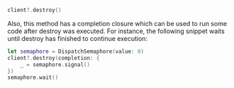 ```swift title="Swift"
client?.destroy()
```
Also, this method has a completion closure which can be used to run some code after destroy was executed. For instance, the following snippet waits until destroy has finished to continue execution:

```swift title="Swift"
let semaphore = DispatchSemaphore(value: 0)
client?.destroy(completion: {
    _ = semaphore.signal()
})
semaphore.wait()
```